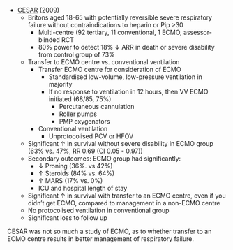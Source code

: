 * [CESAR](https://www.thelancet.com/journals/lancet/article/PIIS0140-6736(09)61069-2/fulltext) (2009)
	* Britons aged 18-65 with potentially reversible severe respiratory failure without contraindications to heparin or Pip >30
		* Multi-centre (92 tertiary, 11 conventional, 1 ECMO, assessor-blinded RCT
		* 80% power to detect 18% ↓ ARR in death or severe disability from control group of 73%
	* Transfer to ECMO centre vs. conventional ventilation
		* Transfer ECMO centre for consideration of ECMO
			* Standardised low-volume, low-pressure ventilation in majority
			* If no response to ventilation in 12 hours, then VV ECMO initiated (68/85, 75%)
				* Percutaneous cannulation
				* Roller pumps
				* PMP oxygenators
		* Conventional ventilation
			* Unprotocolised PCV or HFOV
	* Significant ↑ in survival without severe disability in ECMO group (63% vs. 47%, RR 0.69 (CI 0.05 - 0.97))
	* Secondary outcomes: ECMO group had significantly:
		* ↓ Proning (36%. vs 42%)
		* ↑ Steroids (84% vs. 64%)
		* ↑ MARS (17% vs. 0%)
		* ICU and hospital length of stay
	* Significant ↑ in survival with transfer to an ECMO centre, even if you didn't get ECMO, compared to management in a non-ECMO centre
	* No protocolised ventilation in conventional group
	* Significant loss to follow up

:::column-margin
CESAR was not so much a study of ECMO, as to whether transfer to an ECMO centre results in better management of respiratory failure.
:::